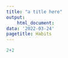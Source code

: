 ```yaml
---
title: "a title here"
output:
    html_document:
data: '2022-03-24'
pagetitle: Habits
---
```



```r
2+2
```

